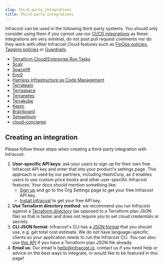 ```yaml
---
slug: third_party_integrations
title: Third-party integrations
---
```



Infracost can be used in the following third-party systems. You should only consider using them if you cannot use our [CI/CD integrations](/docs/integrations/cicd/) as these integrations are very minimal, do not post pull request comments nor do they work with other Infracost Cloud features such as [FinOps policies](/docs/infracost_cloud/finops_policies/), [Tagging policies](/docs/infracost_cloud/tagging_policies/) or [Guardrails](/docs/infracost_cloud/guardrails/).

- [Terraform Cloud/Enterprise Run Tasks](/docs/integrations/terraform_cloud_enterprise/)
- [Scalr](https://docs.scalr.com/en/latest/cost_estimate.html)
- [Spacelift](https://docs.spacelift.io/vendors/terraform/infracost)
- [Env0](https://docs.env0.com/docs/cost-monitoring#cost-estimation)
- [Harness Infrastructure as Code Management](https://www.harness.io/products/infrastructure-as-code-management)
- [Terrateam](https://docs.terrateam.io/integrations/infracost)
- [Terraspace](https://terraspace.cloud/docs/cloud/cost-estimation)
- [Terranetes](https://terranetes.appvia.io/terranetes-controller/admin/costs)
- [Terrakube](https://docs.terrakube.io/user-guide/cost-estimation)
- [Keptn](https://artifacthub.io/packages/keptn/keptn-integrations/infracost)
- [Brainboard](https://docs.brainboard.co/ci-cd-engine/supported-plugins#cost-estimation)
- [Semaphore](https://docs.semaphoreci.com/examples/estimating-cloud-costs-with-infracost/)
- [cloud-concierge](https://docs.cloudconcierge.io/how-it-works/pull-request-output#resource-cost-calculations)

## Creating an integration

Please follow these steps when creating a third-party integration with Infracost:

1. **User-specific API keys**: ask your users to sign up for their own free Infracost API key and enter that into your product's settings page. This approach is used by our partners, including HashiCorp, as it enables users to use custom price books and other user-specific Infracost features. Your docs should mention something like:
   - [Sign up](https://dashboard.infracost.io) and go to the Org Settings page to get your free Infracost API key.
   - [Install Infracost](/docs/#2-get-api-key) to get your free API key.
2. **Use Terraform directory method**: we recommend you run Infracost against a [Terraform directory](/docs/features/cli_commands/#option-1-terraform-directory) (as opposed to a Terraform plan JSON file) as that is faster and does not require you to set cloud credentials or secrets.
3. **CLI JSON format**: Infracost's CLI has a [JSON format](/docs/features/cli_commands/#examples) that you should use, e.g. get total cost estimate. We do not have language-specific clients so your application needs to run the Infracost CLI. You can also use [this API](/docs/integrations/infracost_api/) if you have a Terraform plan JSON file already.
4. **Email us**: Our email is [hello@infracost.io](mailto:hello@infracost.io), contact us if you need help or advice on the best ways to integrate, or would like to be featured in this page!
